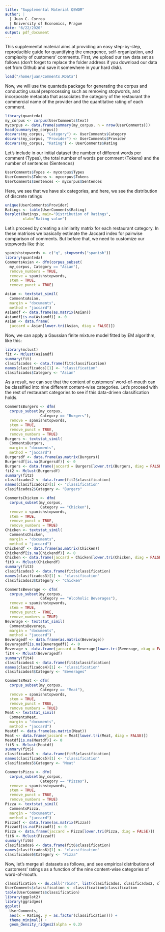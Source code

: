 ```yaml
---
title: "Supplemental Material QEWOM"
author: | 
  | Juan C. Correa
  | University of Economics, Prague
date: "6/22/2020"
output: pdf_document
---
```


This supplemental material aims at providing an easy step-by-step, reproducible guide for quantifying the emergence, self-organization, and complexity of customers' comments. First, we upload our raw data set as follows (don't forget to replace the folder address if you download our data set from Github and save it somewhere in your hard disk).

```r
load("/home/juan/Comments.RData")
```

Now, we will use the quanteda package for generating the corpus and conducting usual preprocessing such as removing stopwords, and incorporate metadata that associates the category of the restaurant the commercial name of the provider and the quantitative rating of each comment.

```r
library(quanteda)
my_corpus <- corpus(UserComments$text)
mycorpus <- data.frame(summary(my_corpus, n = nrow(UserComments)))
head(summary(my_corpus))
docvars(my_corpus, "Category") <- UserComments$Category
docvars(my_corpus, "Provider") <- UserComments$Provider
docvars(my_corpus, "Rating") <- UserComments$Rating
```

Let's include in our initial dataset the number of different words per comment (Types), the total number of words per comment (Tokens) and the number of sentences (Sentences)

```r
UserComments$Types <- mycorpus$Types
UserComments$Tokens <- mycorpus$Tokens
UserComments$Sentences <- mycorpus$Sentences
```

Here, we see that we have six categories, and here, we see the distribution of discrete ratings
```r
unique(UserComments$Provider)
Ratings <- table(UserComments$Rating)
barplot(Ratings, main="Distribution of Ratings", 
        xlab="Rating value")
```

Let's proceed by creating a similarity matrix for each restaurant category. In these matrices we basically estimate the Jaccard index for pairwise comparison of comments. But before that, we need to customize our stopwords like this:

```r
spanishstopwords <- c("q", stopwords("spanish"))
library(quanteda)
CommentsAsian <- dfm(corpus_subset(
  my_corpus, Category == "Asian"), 
  remove_numbers = TRUE, 
  remove = spanishstopwords, 
  stem = TRUE, 
  remove_punct = TRUE) 

Asian <- textstat_simil(
  CommentsAsian, 
  margin = "documents", 
  method = "jaccard")
Asiandf <- data.frame(as.matrix(Asian))
Asiandf[is.na(Asiandf)] <- 0
Asian <- data.frame(
  jaccard = Asian[lower.tri(Asian, diag = FALSE)])
```

Now, we can apply a Gaussian finite mixture model fitted by EM algorithm, like this:

```r
library(mclust)
fit <- Mclust(Asiandf)
summary(fit)
clasificados <- data.frame(fit$classification)
names(clasificados)[1] <- "classification"
clasificados$Category <- "Asian"
```

As a result, we can see that the content of customers' word-of-mouth can be classified into nine different content-wise categories. Let's proceed with the rest of restaurant categories to see if this data-driven classification holds.

```r
CommentsBurgers <- dfm(
  corpus_subset(my_corpus, 
                Category == "Burgers"), 
  remove = spanishstopwords, 
  stem = TRUE, 
  remove_punct = TRUE, 
  remove_numbers = TRUE) 
Burgers <- textstat_simil(
  CommentsBurgers, 
  margin = "documents", 
  method = "jaccard")
Burgersdf <- data.frame(as.matrix(Burgers))
Burgersdf[is.na(Burgersdf)] <- 0
Burgers <- data.frame(jaccard = Burgers[lower.tri(Burgers, diag = FALSE)])
fit2 <- Mclust(Burgersdf)
summary(fit2)
clasificados2 <- data.frame(fit2$classification)
names(clasificados2)[1] <- "classification"
clasificados2$Category <- "Burgers"

CommentsChicken <- dfm(
  corpus_subset(my_corpus, 
                Category == "Chicken"), 
  remove = spanishstopwords, 
  stem = TRUE, 
  remove_punct = TRUE, 
  remove_numbers = TRUE)
Chicken <- textstat_simil(
  CommentsChicken, 
  margin = "documents", 
  method = "jaccard")
Chickendf <- data.frame(as.matrix(Chicken))
Chickendf[is.na(Chickendf)] <- 0
Chicken <- data.frame(jaccard = Chicken[lower.tri(Chicken, diag = FALSE)])
fit3 <- Mclust(Chickendf)
summary(fit3)
clasificados3 <- data.frame(fit3$classification)
names(clasificados3)[1] <- "classification"
clasificados3$Category <- "Chicken"

CommentsBeverage <- dfm(
  corpus_subset(my_corpus, 
                Category == "Alcoholic Beverages"), 
  remove = spanishstopwords, 
  stem = TRUE, 
  remove_punct = TRUE, 
  remove_numbers = TRUE)
Beverage <- textstat_simil(
  CommentsBeverage, 
  margin = "documents", 
  method = "jaccard")
Beveragedf <- data.frame(as.matrix(Beverage))
Beveragedf[is.na(Beveragedf)] <- 0
Beverage <- data.frame(jaccard = Beverage[lower.tri(Beverage, diag = FALSE)])
fit4 <- Mclust(Beveragedf)
summary(fit4)
clasificados4 <- data.frame(fit4$classification)
names(clasificados4)[1] <- "classification"
clasificados4$Category <- "Beverages"

CommentsMeat <- dfm(
  corpus_subset(my_corpus, 
                Category == "Meat"), 
  remove = spanishstopwords, 
  stem = TRUE, 
  remove_punct = TRUE, 
  remove_numbers = TRUE)
Meat <- textstat_simil(
  CommentsMeat, 
  margin = "documents", 
  method = "jaccard")
Meatdf <- data.frame(as.matrix(Meat))
Meat <- data.frame(jaccard = Meat[lower.tri(Meat, diag = FALSE)])
Meatdf[is.na(Meatdf)] <- 0
fit5 <- Mclust(Meatdf)
summary(fit5)
clasificados5 <- data.frame(fit5$classification)
names(clasificados5)[1] <- "classification"
clasificados5$Category <- "Meat"

CommentsPizza <- dfm(
  corpus_subset(my_corpus, 
                Category == "Pizzas"), 
  remove = spanishstopwords, 
  stem = TRUE, 
  remove_punct = TRUE, 
  remove_numbers = TRUE)
Pizza <- textstat_simil(
  CommentsPizza, 
  margin = "documents", 
  method = "jaccard")
Pizzadf <- data.frame(as.matrix(Pizza))
Pizzadf[is.na(Pizzadf)] <- 0
Pizza <- data.frame(jaccard = Pizza[lower.tri(Pizza, diag = FALSE)])
fit6 <- Mclust(Pizzadf)
summary(fit6)
clasificados6 <- data.frame(fit6$classification)
names(clasificados6)[1] <- "classification"
clasificados6$Category <- "Pizza"
```

Now, let's merge all datasets as follows, and see empirical distributions of customers' ratings as a function of the nine content-wise categories of word-of-mouth.

```r
classification <- do.call("rbind", list(clasificados, clasificados2, clasificados3, clasificados4, clasificados5, clasificados6))
UserComments$classification <- classification$classification
table(UserComments$classification)
library(ggplot2)
library(ggridges)
ggplot(
  UserComments, 
  aes(x = Rating, y = as.factor(classification))) +
  theme_minimal() +
  geom_density_ridges2(alpha = 0.3)
```

